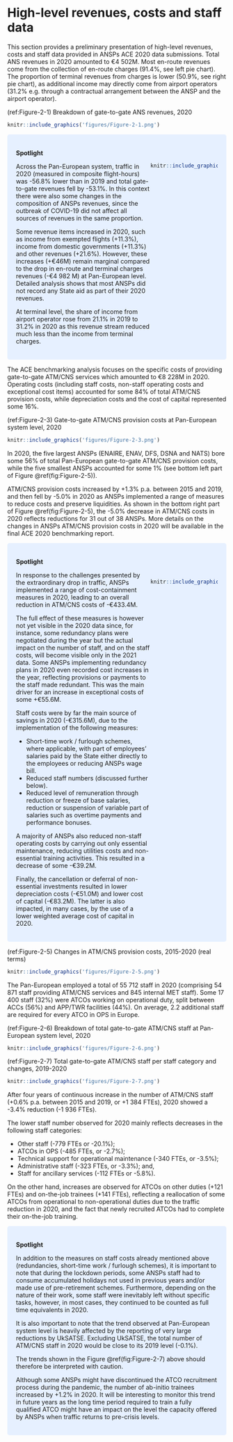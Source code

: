 # High-level revenues, costs and staff data {#high}

<style>
div.blue{ background-color:#e6f0ff; 
          border-radius: 5px; 
          padding: 20px;
          display: flex;}
          
div.plainblue{ background-color:#e6f0ff; 
               border-radius: 5px; 
               padding: 20px;}
          
div.left{ flex: 2;
          width: 80%;
          text-align: left;}
          
div.right{ flex: 1;
           width: 20%;
           text-align: right;}
</style>

This section provides a preliminary presentation of high-level revenues, costs and staff data provided in ANSPs ACE 2020 data submissions. Total ANS revenues in 2020 amounted to €4 502M. Most en-route revenues come from the collection of en-route charges (91.4%, see left pie chart). The proportion of terminal revenues from charges is lower (50.9%, see right pie chart), as additional income may directly come from airport operators (31.2% e.g. through a contractual arrangement between the ANSP and the airport operator).

(ref:Figure-2-1) Breakdown of gate-to-gate ANS revenues, 2020

```r
knitr::include_graphics('figures/Figure-2-1.png')
```

<div class = "blue">
  <div class = "left">

<b> Spotlight </b>

Across the Pan-European system, traffic in 2020 (measured in composite flight-hours) was -56.8% lower than in 2019 and total gate-to-gate revenues fell by -53.1%. In this context there were also some changes in the composition of ANSPs revenues, since the outbreak of COVID-19 did not affect all sources of revenues in the same proportion.

Some revenue items increased in 2020, such as income from exempted flights (+11.3%), income from domestic governments (+11.3%) and other revenues (+21.6%). However, these increases (+€46M) remain marginal compared to the drop in en-route and terminal charges revenues (-€4 982 M) at Pan-European level. Detailed analysis shows that most ANSPs did not record any State aid as part of their 2020 revenues.

At terminal level, the share of income from airport operator rose from 21.1% in 2019 to 31.2% in 2020 as this revenue stream reduced much less than the income from terminal charges.

  </div>
  <div class = "right">
  <br>
  
```r
knitr::include_graphics('figures/Figure-2-2.png')
```

  </div>
</div>

The ACE benchmarking analysis focuses on the specific costs of providing gate-to-gate ATM/CNS services which amounted to €8 228M in 2020. Operating costs (including staff costs, non-staff operating costs and exceptional cost items) accounted for some 84% of total ATM/CNS provision costs, while depreciation costs and the cost of capital represented some 16%.

(ref:Figure-2-3) Gate-to-gate ATM/CNS provision costs at Pan-European system level, 2020

```r
knitr::include_graphics('figures/Figure-2-3.png')
```

In 2020, the five largest ANSPs (ENAIRE, ENAV, DFS, DSNA and NATS) bore some 56% of total Pan-European gate-to-gate ATM/CNS provision costs, while the five smallest ANSPs accounted for some 1% (see bottom left part of Figure \@ref(fig:Figure-2-5)).

ATM/CNS provision costs increased by +1.3% p.a. between 2015 and 2019, and then fell by -5.0% in 2020 as ANSPs implemented a range of measures to reduce costs and preserve liquidities. As shown in the bottom right part of Figure \@ref(fig:Figure-2-5), the -5.0% decrease in ATM/CNS costs in 2020 reflects reductions for 31 out of 38 ANSPs. More details on the changes in ANSPs ATM/CNS provision costs in 2020 will be available in the final ACE 2020 benchmarking report.

<div class = "blue">
  <div class = "left">

<b> Spotlight </b>
  
In response to the challenges presented by the extraordinary drop in traffic, ANSPs implemented a range of cost-containment measures in 2020, leading to an overall reduction in ATM/CNS costs of -€433.4M.

The full effect of these measures is however not yet visible in the 2020 data since, for instance, some redundancy plans were negotiated during the year but the actual impact on the number of staff, and on the staff costs, will become visible only in the 2021 data. Some ANSPs implementing redundancy plans in 2020 even recorded cost increases in the year, reflecting provisions or payments to the staff made redundant. This was the main driver for an increase in exceptional costs of some +€55.6M.

Staff costs were by far the main source of savings in 2020 (-€315.6M), due to the implementation of the following measures:

-   Short-time work / furlough schemes, where applicable, with part of employees' salaries paid by the State either directly to the employees or reducing ANSPs wage bill.
-   Reduced staff numbers (discussed further below).
-   Reduced level of remuneration through reduction or freeze of base salaries, reduction or suspension of variable part of salaries such as overtime payments and performance bonuses.
	 
A majority of ANSPs also reduced non-staff operating costs by carrying out only essential maintenance, reducing utilities costs and non-essential training activities. This resulted in a decrease of some -€39.2M.

Finally, the cancellation or deferral of non-essential investments resulted in lower depreciation costs (-€51.0M) and lower cost of capital (-€83.2M). The latter is also impacted, in many cases, by the use of a lower weighted average cost of capital in 2020.
  
  </div>
  <div class = "right">
  <br><br>
```r
knitr::include_graphics('figures/Figure-2-4.png')
```
    
  </div>
</div>

(ref:Figure-2-5) Changes in ATM/CNS provision costs, 2015-2020 (real terms)

```r
knitr::include_graphics('figures/Figure-2-5.png')
```

The Pan-European     employed a total of 55 712 staff in 2020 (comprising 54 871 staff providing ATM/CNS services and 845 internal MET staff). Some 17 400 staff (32%) were ATCOs working on operational duty, split between ACCs (56%) and APP/TWR facilities (44%). On average, 2.2 additional staff are required for every ATCO in OPS in Europe.

(ref:Figure-2-6) Breakdown of total gate-to-gate ATM/CNS staff at Pan-European system level, 2020

```r
knitr::include_graphics('figures/Figure-2-6.png')
```

(ref:Figure-2-7) Total gate-to-gate ATM/CNS staff per staff category and changes, 2019-2020

```r
knitr::include_graphics('figures/Figure-2-7.png')
```

After four years of continuous increase in the number of ATM/CNS staff (+0.6% p.a. between 2015 and 2019, or +1 384 FTEs), 2020 showed a -3.4% reduction (-1 936 FTEs). 

The lower staff number observed for 2020 mainly reflects decreases in the following staff categories:

-   Other staff (-779 FTEs or -20.1%);
-   ATCOs in OPS (-485 FTEs, or -2.7%);
-   Technical support for operational maintenance (-340 FTEs, or -3.5%);
-   Administrative staff (-323 FTEs, or -3.3%); and,
-   Staff for ancillary services (-112 FTEs or -5.8%).

On the other hand, increases are observed for ATCOs on other duties (+121 FTEs) and on-the-job trainees (+141 FTEs), reflecting a reallocation of some ATCOs from operational to non-operational duties due to the traffic reduction in 2020, and the fact that newly recruited ATCOs had to complete their on-the-job training.

<div class = "plainblue">

<b> Spotlight </b>

In addition to the measures on staff costs already mentioned above (redundancies, short-time work / furlough schemes), it is important to note that during the lockdown periods, some ANSPs staff had to consume accumulated holidays not used in previous years and/or made use of pre-retirement schemes. Furthermore, depending on the nature of their work, some staff were inevitably left without specific tasks, however, in most cases, they continued to be counted as full time equivalents in 2020.

It is also important to note that the trend observed at Pan-European system level is heavily affected by the reporting of very large reductions by UkSATSE. Excluding UkSATSE, the total number of ATM/CNS staff in 2020 would be close to its 2019 level (-0.1%).

The trends shown in the Figure \@ref(fig:Figure-2-7) above should therefore be interpreted with caution.

Although some ANSPs might have discontinued the ATCO recruitment process during the pandemic, the number of ab-initio trainees increased by +1.2% in 2020. It will be interesting to monitor this trend in future years as the long time period required to train a fully qualified ATCO might have an impact on the level the capacity offered by ANSPs when traffic returns to pre-crisis levels.

</div>
